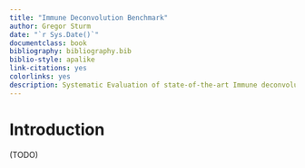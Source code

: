 ```yaml
---
title: "Immune Deconvolution Benchmark"
author: Gregor Sturm 
date: "`r Sys.Date()`"
documentclass: book 
bibliography: bibliography.bib
biblio-style: apalike
link-citations: yes
colorlinks: yes
description: Systematic Evaluation of state-of-the-art Immune deconvolution methods.  
---
```


# Introduction

(TODO)